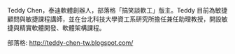 Teddy Chen，泰迪軟體創辦人，部落格「搞笑談軟工」版主。Teddy 目前為敏捷顧問與敏捷課程講師，並在台北科技大學資工系研究所擔任兼任助理教授，開設敏捷與精實軟體開發、軟體架構課程。

部落格: <http://teddy-chen-tw.blogspot.com/>
